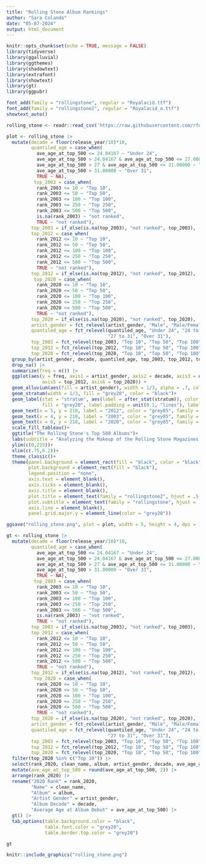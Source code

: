 ```yaml
---
title: "Rolling Stone Album Rankings"
author: "Sara Colando"
date: "05-07-2024"
output: html_document
---
```


```r
knitr::opts_chunk$set(echo = TRUE, message = FALSE)
library(tidyverse)
library(ggalluvial)
library(ggthemes)
library(shadowtext)
library(extrafont)
library(showtext)
library(gt)
library(ggpubr)
```

```r
font_add(family = "rollingstone", regular = "Royalacid.ttf")
font_add(family = "rollingstone2", regular = "Royalacid_o.ttf")
showtext_auto()
```


```r
rolling_stone <- readr::read_csv('https://raw.githubusercontent.com/rfordatascience/tidytuesday/master/data/2024/2024-05-07/rolling_stone.csv')
```


```r
plot <- rolling_stone |>
  mutate(decade = floor(release_year/10)*10,
         quantiled_age = case_when(
           ave_age_at_top_500 <= 24.04167 ~ "Under 24",
           ave_age_at_top_500 > 24.04167 & ave_age_at_top_500 <= 27.00000 ~ "24 to 27",
           ave_age_at_top_500 > 27 & ave_age_at_top_500 <= 31.00000 ~ "27 to 31",
           ave_age_at_top_500 > 31.00000 ~ "Over 31",
           TRUE ~ NA),
          top_2003 = case_when(
           rank_2003 <= 10 ~ "Top 10",
           rank_2003 <= 50 ~ "Top 50",
           rank_2003 <= 100 ~ "Top 100",
           rank_2003 <= 250 ~ "Top 250",
           rank_2003 <= 500 ~ "Top 500",
           is.na(rank_2003) ~ "not ranked",
           TRUE ~ "not ranked"),
         top_2003 = if_else(is.na(top_2003), "not ranked", top_2003),
         top_2012 = case_when(
           rank_2012 <= 10 ~ "Top 10",
           rank_2012 <= 50 ~ "Top 50",
           rank_2012 <= 100 ~ "Top 100",
           rank_2012 <= 250 ~ "Top 250",
           rank_2012 <= 500 ~ "Top 500",
           TRUE ~ "not ranked"),
         top_2012 = if_else(is.na(top_2012), "not ranked", top_2012),
          top_2020 = case_when(
           rank_2020 <= 10 ~ "Top 10",
           rank_2020 <= 50 ~ "Top 50",
           rank_2020 <= 100 ~ "Top 100",
           rank_2020 <= 250 ~ "Top 250",
           rank_2020 <= 500 ~ "Top 500",
           TRUE ~ "not ranked"),
         top_2020 = if_else(is.na(top_2020), "not ranked", top_2020),
         artist_gender = fct_relevel(artist_gender, "Male", "Male/Female"),
         quantiled_age = fct_relevel(quantiled_age, "Under 24", "24 to 27",
                                     "27 to 31", "Over 31"),
         top_2003 = fct_relevel(top_2003, "Top 10", "Top 50", "Top 100", "Top 250", "Top 500"),
         top_2012 = fct_relevel(top_2012, "Top 10", "Top 50", "Top 100", "Top 250", "Top 500"),
         top_2020 = fct_relevel(top_2020, "Top 10", "Top 50", "Top 100", "Top 250", "Top 500")) |>
  group_by(artist_gender, decade, quantiled_age, top_2003, top_2012, top_2020) |>
  drop_na() |>
  summarize(freq = n()) |>
  ggplot(aes(y = freq, axis1 = artist_gender, axis2 = decade, axis3 = quantiled_age, axis4 = top_2003,
             axis5 = top_2012, axis6 = top_2020)) +
  geom_alluvium(aes(fill = artist_gender), width = 1/3, alpha = .7, color = "grey20", size=.1)+
  geom_stratum(width = 1/3, fill = "grey20", color = "black")+
  geom_label(stat = "stratum", aes(label = after_stat(stratum)), color = "grey85", size = 10, fontface = "bold", 
             fill = "grey20", label.padding = unit(0.1, "lines"), label.r = unit(0, "pt"))+
  geom_text(x = 5, y = 210, label = "2012", color = "grey85", family = "rollingstone", size = 24)+
  geom_text(x = 4, y = 210, label = "2003", color = "grey85", family = "rollingstone", size = 24)+
  geom_text(x = 6, y = 210, label = "2020", color = "grey85", family = "rollingstone", size = 24)+
  scale_fill_tableau()+
  ggtitle("The Rolling Stone's Top 500 Albums")+
  labs(subtitle = "Analyzing the Makeup of the Rolling Stone Magazines Top 500 Albums of All Time in 2003, 2012, and 2020")+
  ylim(c(0,215))+
  xlim(c(.75,6.2))+
  theme_classic()+
  theme(panel.background = element_rect(fill = "black", color = "black"),
        plot.background = element_rect(fill = "black"),
        legend.position = "none",
        axis.text = element_blank(),
        axis.ticks = element_blank(),
        axis.title = element_blank(),
        plot.title = element_text(family = "rollingstone2", hjust = .5, color = "grey85", size = 104),
        plot.subtitle = element_text(family = "rollingstone", hjust = .5, color = "grey85", size = 64),
        axis.line = element_blank(),
        panel.grid.major.y = element_line(color = "grey20"))

ggsave("rolling_stone.png", plot = plot, width = 5, height = 4, dpi = 1000)
```

```r
gt <- rolling_stone |>
  mutate(decade = floor(release_year/10)*10,
         quantiled_age = case_when(
           ave_age_at_top_500 <= 24.04167 ~ "Under 24",
           ave_age_at_top_500 > 24.04167 & ave_age_at_top_500 <= 27.00000 ~ "24 to 27",
           ave_age_at_top_500 > 27 & ave_age_at_top_500 <= 31.00000 ~ "27 to 31",
           ave_age_at_top_500 > 31.00000 ~ "Over 31",
           TRUE ~ NA),
          top_2003 = case_when(
           rank_2003 <= 10 ~ "Top 10",
           rank_2003 <= 50 ~ "Top 50",
           rank_2003 <= 100 ~ "Top 100",
           rank_2003 <= 250 ~ "Top 250",
           rank_2003 <= 500 ~ "Top 500",
           is.na(rank_2003) ~ "not ranked",
           TRUE ~ "not ranked"),
         top_2003 = if_else(is.na(top_2003), "not ranked", top_2003),
         top_2012 = case_when(
           rank_2012 <= 10 ~ "Top 10",
           rank_2012 <= 50 ~ "Top 50",
           rank_2012 <= 100 ~ "Top 100",
           rank_2012 <= 250 ~ "Top 250",
           rank_2012 <= 500 ~ "Top 500",
           TRUE ~ "not ranked"),
         top_2012 = if_else(is.na(top_2012), "not ranked", top_2012),
          top_2020 = case_when(
           rank_2020 <= 10 ~ "Top 10",
           rank_2020 <= 50 ~ "Top 50",
           rank_2020 <= 100 ~ "Top 100",
           rank_2020 <= 250 ~ "Top 250",
           rank_2020 <= 500 ~ "Top 500",
           TRUE ~ "not ranked"),
         top_2020 = if_else(is.na(top_2020), "not ranked", top_2020),
         artist_gender = fct_relevel(artist_gender, "Male", "Male/Female"),
         quantiled_age = fct_relevel(quantiled_age, "Under 24", "24 to 27",
                                     "27 to 31", "Over 31"),
         top_2003 = fct_relevel(top_2003, "Top 10", "Top 50", "Top 100", "Top 250", "Top 500"),
         top_2012 = fct_relevel(top_2012, "Top 10", "Top 50", "Top 100", "Top 250", "Top 500"),
         top_2020 = fct_relevel(top_2020, "Top 10", "Top 50", "Top 100", "Top 250", "Top 500")) |>
  filter(top_2020 %in% c("Top 10")) |>
  select(rank_2020, clean_name, album, artist_gender, decade, ave_age_at_top_500) |>
  mutate(ave_age_at_top_500 = round(ave_age_at_top_500, 2)) |>
  arrange(rank_2020) |>
  rename("2020 Rank" = rank_2020,
         "Name" = clean_name,
         "Album" = album,
         "Artist Gender" = artist_gender,
         "Album Decade" = decade,
         "Average Age at Album Debut" = ave_age_at_top_500) |>
  gt() |>
  tab_options(table.background.color = "black",
              table.font.color = "grey20",
              table.border.top.color = "grey20")
```



```r
gt
```


```r
knitr::include_graphics("rolling_stone.png")
```

